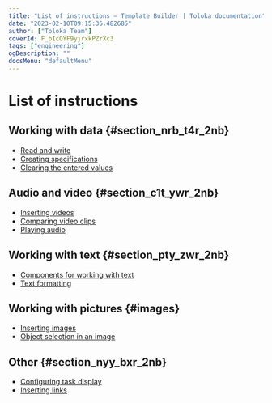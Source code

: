 ```yaml
---
title: "List of instructions — Template Builder | Toloka documentation"
date: "2023-02-10T09:15:36.482685"
author: ["Toloka Team"]
coverId: F_bIcOYF9yjrxkPZrXc3
tags: ["engineering"]
ogDescription: ""
docsMenu: "defaultMenu"
---
```



# List of instructions

## Working with data {#section_nrb_t4r_2nb}

- [Read and write](/docs/template-builder/operations/input-output-data)
- [Creating specifications](/docs/template-builder/operations/create-specs)
- [Clearing the entered values](/docs/template-builder/operations/clear-data)

## Audio and video {#section_c1t_ywr_2nb}

- [Inserting videos](/docs/template-builder/operations/insert-videos)
- [Comparing video clips](/docs/template-builder/operations/sbs-video)
- [Playing audio](/docs/template-builder/operations/play-audio)

## Working with text {#section_pty_zwr_2nb}

- [Components for working with text](/docs/template-builder/operations/components-for-texts)
- [Text formatting](/docs/template-builder/operations/text-formatting)

## Working with pictures {#images}

- [Inserting images](/docs/template-builder/operations/insert-images)
- [Object selection in an image](/docs/template-builder/operations/select-areas)

## Other {#section_nyy_bxr_2nb}

- [Configuring task display](/docs/template-builder/operations/set-plugin-toloka)
- [Inserting links](/docs/template-builder/operations/internet-search)

<ContactSupport/>
